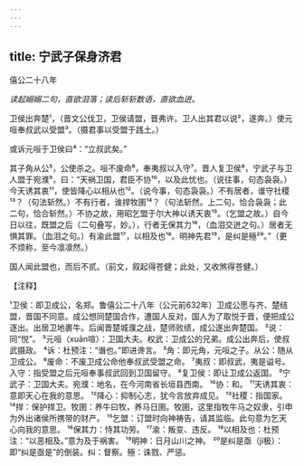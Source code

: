 ```yaml
---
---
---
```

title: 宁武子保身济君
---



僖公二十八年

*读起嫋嫋二句，直欲泪落；读后斩斩数语，直欲血迸。*

卫侯出奔楚¹，（晋文公伐卫，卫侯请盟，晋弗许。卫人出其君以说²，遂奔。）使元咺奉叔武以受盟³。（摄君事以受盟于践土。）

或诉元咺于卫侯曰⁴：“立叔武矣。”

其子角从公⁵，公使杀之。咺不废命⁶，奉夷叔以入守⁷。晋人复卫侯⁸，宁武子与卫人盟于宛濮⁹，曰：“天祸卫国，君臣不协¹⁰，以及此忧也。（说往事，句态袅袅。）今天诱其衷¹¹，使皆降心以相从也¹²。（说今事，句态袅袅。）不有居者，谁守社稷¹³？（句法斩然。）不有行者，谁捍牧圉¹⁴？（句法斩然。上二句，恰合袅袅；此二句，恰合斩然。）不协之故，用昭乞盟于尔大神以诱天衷¹⁵。（乞盟之故。）自今日以往，既盟之后（二句叠写，妙。），行者无保其力¹⁶，（血泪交迸之句。）居者无惧其罪。（血泪之句。）有渝此盟¹⁷，以相及也¹⁸。明神先君¹⁹，是纠是殛²⁰。”（更不烦称，至今凛凛然。）

国人闻此盟也，而后不贰。（前文，叙起得苍健；此处，又收煞得苍健。）

【注释】

¹卫侯：即卫成公，名郑。鲁僖公二十八年（公元前632年）卫成公愿与齐、楚结盟，晋国不同意。成公想同楚国合作，遭国人反对，国人为了取悦于晋，便把成公逐出。出居卫地裹牛。后闻晋楚城濮之战，楚师败绩，成公遂出奔楚国。
²说：同“悦”。
³元咺（xuān喧）：卫国大夫。权武：卫成公的兄弟。成公出奔后，使叔武摄政。
⁴诉：杜预注：“谮也。”即进谗言。
⁵角：即元角，元咺之子。从公：随从卫成公。
⁶废命：不废卫成公命他奉叔武受盟之命。
⁷夷叔：即叔武，夷是谥号。入守：指受盟之后元咺奉事叔武回到卫国留守。
⁸复卫侯：即让卫成公返国。
⁹宁武子：卫国大夫。宛濮：地名，在今河南省长垣县西南。
¹⁰协：和。
¹¹天诱其衷：意即天心在我的意思。
¹²降心：抑制心志，犹今言放弃成见。
¹³社稷：指国家。
¹⁴捍：保护捍卫。牧圉：养牛曰牧，养马日圉。牧圉，这里指牧牛马之奴隶，引申为外出诸侯所携带的财产。
¹⁵乞盟：订盟时向神祷告，请其监临。此句意为乞天心向我的意思。
¹⁶保其力：恃其功劳。
¹⁷渝：叛变、违反。
¹⁸以相及也：杜预注：“以恶相及。”意为及于祸害。
¹⁹明神：日月山川之神。
²⁰是纠是亟（jí极）：即“纠是亟是”的倒装。纠：督察。殛：诛戮、严惩。